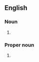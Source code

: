 ==English==

===Noun===
{{en-noun}}

# {{alternative spelling of|en|Fanti}}

===Proper noun===
{{en-proper noun}}

# {{alternative spelling of|en|Fanti}}